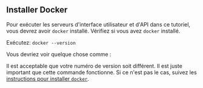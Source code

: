 
## Installer Docker

Pour exécuter les serveurs d'interface utilisateur et d'API dans ce tutoriel, vous devrez avoir `docker` installé.
Vérifiez si vous avez `docker` installé.

Exécutez: `docker --version`

Vous devriez voir quelque chose comme :

<DockerVersionOutput />

Il est acceptable que votre numéro de version soit différent. Il est juste important que cette commande fonctionne.
Si ce n'est pas le cas, suivez les [instructions pour installer `docker`](https://docs.docker.com/get-docker/).